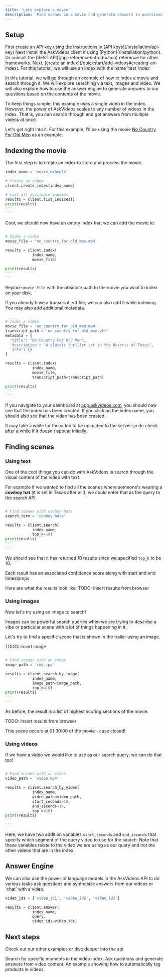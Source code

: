```yaml
---
title: 'Lets explore a movie'
description: 'Find scenes in a movie and generate answers to questions'
---
```


## Setup

<Steps>
  <Step title="Create an API key">
    First create an API key using the instructions in [API keys](/installation/api-key)
  </Step>
  <Step title="Install the client">
    Next install the AskVideos client if using [Python](/installation/python). Or consult the [REST API](/api-reference/introduction) reference for other frameworks.
  </Step>
  <Step title="Create an index">
    Next, [create an index](/quickstart/add-videos#creating-an-index). For this tutorial, we will use an index with the name 'test_index'
  </Step>
</Steps>

In this tutorial, we will go through an example of how to index a movie and search through it. We will explore searching via text, images and video. We will also explore how to use the answer engine to generate answers to our questions based on the contents of the movie.

To keep things simple, this example uses a single video in the index. However, the power of AskVideos scales to any number of videos in the index. That is, you can search through and get answers from multiple videos at once.

Let's get right into it. For this example, I'll be using the movie [No Country For Old Men](https://en.wikipedia.org/wiki/No_Country_for_Old_Men) as an example.

## Indexing the movie
The first step is to create an index to store and process the movie.

```python
index_name = 'movie_example'

# Create an index
client.create_index(index_name)

# List all available indexes
results = client.list_indices()
print(reuslts)
'''
'''

```

Cool, we should now have an empty index that we can add the movie to.

```python

# Index a video
movie_file = 'no_country_for_old_men.mp4'

results = client.index(
            index_name,
            movie_file)

print(results)
'''
'''

```
<Note>Replace `movie_file` with the absolute path to the movie you want to index on your disk.</Note>

If you already have a transcript .vtt file, we can also add it while indexing. You may also add additional metadata.

```python

# Index a video
movie_file = 'no_country_for_old_men.mp4'
transcript_path = 'no_country_for_old_men.vtt'
metadata = {
  'title': "No Country For Old Men",
  'description': "A classic thriller set in the deserts of Texas",
  'info': {}
}

results = client.index(
            index_name,
            movie_file,
            transcript_path=transcript_path)

print(results)
'''
'''
```

If you navigate to your dashboard at [app.askvideos.com](https://app.askvideos.com), you should now see that the index has been created. If you click on the index name, you should also see that the video has been created.

<Note>It may take a while for the video to be uploaded to the server so do check after a while if it doesn't appear initially.</Note>

## Finding scenes
### Using text
One of the cool things you can do with AskVideos is search through the visual content of the video with text.

For example if we wanted to find all the scenes where someone's wearing a <b>cowboy hat</b> (it is set in Texas after all!), we could enter that as the query to the search API.

```python

# Find scenes with cowboy hats
search_term = 'cowboy hats'

results = client.search(
            index_name,
            top_k=10)
print(results)
'''
'''

```

We should see that it has returned 10 results since we specified `top_k` to be 10.

Each result has an associated confidence score along with start and end timestamps.

Here are what the results look like:
TODO: Insert results from browser

### Using images
Now let's try using an image to search!

Images can be powerful search queries when we are trying to describe a vibe or particular scene with a lot of things happening in it. 

Let's try to find a specific scene that is shown in the trailer using an image.

TODO: Insert image

```python

# Find scenes with an image
image_path = 'img.jpg'

results = client.search_by_image(
            index_name,
            image_path=image_path,
            top_k=10)
print(results)
'''
'''

```

As before, the result is a list of highest scoring sections of the movie.

TODO: Insert results from browser

This scene occurs at 01:30:00 of the movie - case closed!


### Using videos
If we have a video we would like to use as our search query, we can do that too!

```python

# Find scenes with an video
video_path = 'video.mp4'

results = client.search_by_video(
            index_name,
            video_path=video_path,
            start_seconds=10,
            end_seconds=14,
            top_k=10)
print(results)
'''
'''

```
Here, we have two addition variables `start_seconds` and `end_seconds` that specify which segment of the query video to use for the search. Note that these variables relate to the video we are using as our query and not the other videos that are in the index.



## Answer Engine

We can also use the power of language models in the AskVideos API to do various tasks ask questions and synthesize answers from our videos or 'chat' with a video.

```python
video_ids = ['video_id1', 'video_id2', 'video_id3']

results = client.answer(
            index_name,
            query,
            video_ids=video_ids)
```


## Next steps

Check out our other examples or dive deeper into the api

<CardGroup>

<Card title="Search for moments" icon="searchengin" href="/quickstart/search">
  Search for specific moments in the video index.
</Card>
<Card
  title="Generate answers"
  icon="question"
  href="/quickstart/answer"
>
  Ask questions and generate answers from video content.
</Card>
<Card
  title="Tag products"
  icon="store"
  href="/quickstart/answer"
>
  An example showing how to automatically tag products in videos.
</Card>

</CardGroup>
